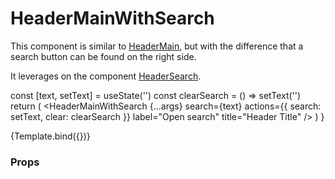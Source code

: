 
<Meta
  title="Components/Header/HeaderMainWithSearch"
  component={HeaderMainWithSearch}
/>

# HeaderMainWithSearch

This component is similar to [HeaderMain](/docs/components-header-headermain--default-story), but with the difference that a search button can be found on the right side.

It leverages on the component [HeaderSearch](/docs/components-header-headersearch--default-story).

  const [text, setText] = useState('')
  const clearSearch = () => setText('')
  return (
    <MenuProvider>
      <HeaderMainWithSearch
        {...args}
        search={text}
        actions={{ search: setText, clear: clearSearch }}
        label="Open search"
        title="Header Title"
      />
    </MenuProvider>
  )
}

<Canvas>
  <Story name="Default">{Template.bind({})}</Story>
</Canvas>

### Props

<ArgsTable story="Default" />
